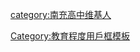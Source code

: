 {{Userbox|#FFFFFF|#1E90FF|诚勇
卓越|此用户来自'''[[南充高中]]'''}}
[[category:南充高中维基人]]
<noinclude>[[Category:教育程度用戶框模板]]</noinclude>